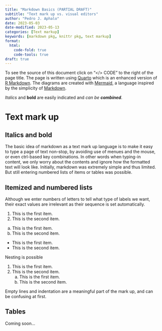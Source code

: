 ```yaml
---
title: "Markdown Basics (PARTIAL DRAFT)"
subtitle: "Text mark up vs. visual editors"
author: "Pedro J. Aphalo"
date: 2023-05-03
date-modified: 2023-05-13
categories: [Text markup]
keywords: [markdown pkg, knittr pkg, text markup]
format:
  html:
    code-fold: true
    code-tools: true
draft: true
---
```


::: callout-note
To see the source of this document click on "</> CODE" to the right of the
page title. The page is written using [Quarto](https://quarto.org/) which is an enhanced version of [R Markdown](https://rmarkdown.rstudio.com/). The diagrams are created with [Mermaid](https://mermaid.js.org/), a language inspired by the simplicity of [Markdown](https://daringfireball.net/projects/markdown/syntax).
:::

_Italics_ and **bold** are easily indicated and _can be **combined**_.

# Text mark up

## Italics and bold

The basic idea of markdown as a text mark up language is to make it easy to type
a page of text non-stop, by avoiding use of menues and the mouse, or even
ctrl-based key combinations. In other words when typing-in content, we only
worry about the contents and ignore how the formatted text will look like.
Initially, markdown was extremely simple and thus limited. But still entering
numbered lists of items or tables was possible.

## Itemized and numbered lists

Although we enter numbers of letters to tell what type of labels we want, their
exact values are irrelevant as their sequence is set automatically.

1.   This is the first item.
1.   This is the second item.

a.   This is the first item.
a.   This is the second item.

-   This is the first item.
-   This is the second item.

Nesting is possible

1.  This is the first item.
1.  This is the second item.
    a.  This is the first item.
    a.  This is the second item.

::: callout-caution
Empty lines and indentation are a meaningful part of the mark up, and can be
confusing at first.
:::

## Tables

Coming soon...
 
